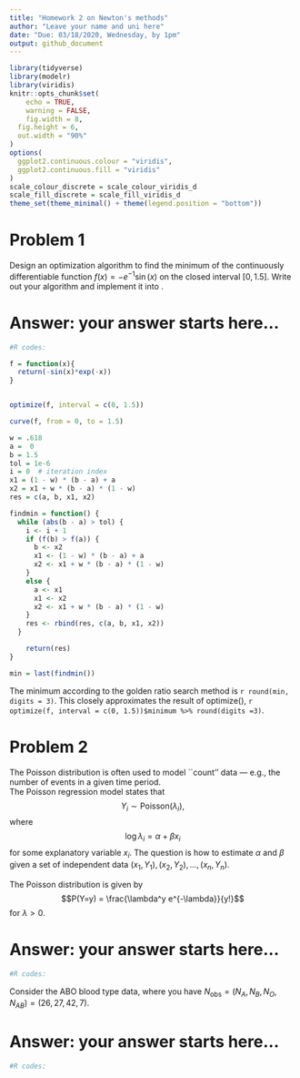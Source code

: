 ```yaml
---
title: "Homework 2 on Newton's methods"
author: "Leave your name and uni here"
date: "Due: 03/18/2020, Wednesday, by 1pm"
output: github_document
---
```


```r
library(tidyverse)
library(modelr)
library(viridis)
knitr::opts_chunk$set(
	echo = TRUE,
	warning = FALSE,
	fig.width = 8, 
  fig.height = 6,
  out.width = "90%"
)
options(
  ggplot2.continuous.colour = "viridis",
  ggplot2.continuous.fill = "viridis"
)
scale_colour_discrete = scale_colour_viridis_d
scale_fill_discrete = scale_fill_viridis_d
theme_set(theme_minimal() + theme(legend.position = "bottom"))
```

# Problem 1
Design an optimization algorithm to find the minimum of the continuously differentiable function $f(x) =-e^{-1}\sin(x)$ on the closed interval $[0,1.5]$. Write out your algorithm and implement it into \textbf{R}.


# Answer: your answer starts here...

```r
#R codes:

f = function(x){
  return(-sin(x)*exp(-x))
}


optimize(f, interval = c(0, 1.5))
```

```r
curve(f, from = 0, to = 1.5)
```


```r
w = .618
a =  0
b = 1.5
tol = 1e-6
i = 0  # iteration index
x1 = (1 - w) * (b - a) + a
x2 = x1 + w * (b - a) * (1 - w)
res = c(a, b, x1, x2)

findmin = function() {
  while (abs(b - a) > tol) {
    i <- i + 1
    if (f(b) > f(a)) {
      b <- x2
      x1 <- (1 - w) * (b - a) + a
      x2 <- x1 + w * (b - a) * (1 - w)
    }
    else {
      a <- x1
      x1 <- x2
      x2 <- x1 + w * (b - a) * (1 - w)
    }
    res <- rbind(res, c(a, b, x1, x2))
  }

    return(res)
}

min = last(findmin())
```

The minimum according to the golden ratio search method is `r round(min, digits = 3)`. This closely approximates the result of optimize(), `r optimize(f, interval = c(0, 1.5))$minimum %>% round(digits =3)`.

# Problem 2
The Poisson distribution is often used to model ``count'' data ---
e.g., the number of events in a given time period.  
The Poisson regression model states that
$$Y_i \sim \textrm{Poisson}(\lambda_i),$$
where
$$\log \lambda_i = \alpha + \beta x_i $$
 for some explanatory variable
$x_i$.  The question is how to estimate $\alpha$ and $\beta$ given a
set of independent data $(x_1, Y_1), (x_2, Y_2), \ldots, (x_n, Y_n)$.
\begin{enumerate}
\item Modify the Newton-Raphson function from the class notes to include
a step-halving step.
\item Further modify this function to ensure that the direction of the
step is an ascent direction.   (If it is not, the program should take appropriate
action.)
\item Write code to apply the resulting modified Newton-Raphson function
to compute maximum likelihood estimates for $\alpha$ and $\beta$
in the Poisson regression setting.
\end{enumerate}

\vskip 5mm
\noindent
The Poisson distribution is given by
$$P(Y=y) = \frac{\lambda^y e^{-\lambda}}{y!}$$
for $\lambda > 0$. 


# Answer: your answer starts here...

```r
#R codes:
```


\paragraph{problem 3}

\vskip 10pt
Consider the ABO blood type data, where you have $N_{\mbox{obs}} = (N_A,N_B,N_O,N_{AB}) = ( 26, 27, 42, 7)$.

\begin{itemize}
\item design an EM algorithm to estimate  the allele frequencies, $P_A$, $P_B$ and $P_O$; and 

\item Implement your algorithms in R, and present your results..
\end{itemize}

# Answer: your answer starts here...

```r
#R codes:
```

